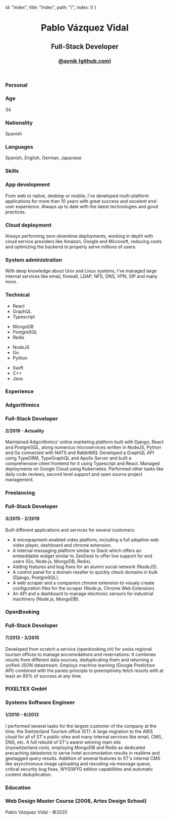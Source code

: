 
  id: "index",
  title: "Index",
  path: "/",
  index: 0
}


<header>
    <h1>Pablo Vázquez Vidal</h1>
    <div className="section">
        <div className="title">
            <h2>Full-Stack Developer</h2>
        </div>
        <div>
            <h3>
                <a href="https://github.com/aynik" data-href="referenceAddress" data-innertext="referenceText">
                   @aynik (github.com)
                </a>
            </h3>
            <h3>
                <a href="" data-href="contactAddress" data-innertext="contactText"></a>
            </h3>
            <h3 data-innertext="phone"></h3>
        </div>
    </div>
</header>
<main>
    <div className="section">
        <div className="title">
            <h3>Personal</h3>
        </div>
        <div className="columns">
            <div>
                <h3>Age</h3>
                <p>34</p>
            </div>
            <div>
                <h3>Nationality</h3>
                <p>Spanish</p>
            </div>
            <div>
                <h3>Languages</h3>
                <p>Spanish, English, German, Japanese</p>
            </div>
        </div>
    </div>
    <div className="section">
        <div className="title">
            <h3>Skills</h3>
        </div>
        <div className="columns">
            <div>
                <h3>App development</h3>
                <p>
                    From web to native, desktop or mobile, I've developed multi-platform applications
                    for more than 10 years with great success and excelent end-user experience. Always
                    up to date with the latest technologies and good practices.
                </p>
            </div>
            <div>
                <h3>Cloud deployment</h3>
                <p>
                    Always performing zero-downtime deployments, working in depth with cloud service 
                    providers like Amazon, Google and Microsoft, reducing costs and optimizing the 
                    backend to properly serve millions of users.
                </p>
            </div>
            <div>
                <h3>System administration</h3>
                <p>
                    With deep knowledge about Unix and Linux systems, I've managed large internal 
                    services like email, firewall, LDAP, NFS, DNS, VPN, SIP and many more.
                </p>
            </div>
        </div>
    </div>
    <div className="section padless tech">
        <div className="title">
            <h3>Technical</h3>
        </div>
        <div className="columns">
            <ul>
                <li>React</li>
                <li>GraphQL</li>
                <li className="last">Typescript</li>
            </ul>
            <ul>
                <li>MongoDB</li>
                <li>PostgreSQL</li>
                <li className="last">Redis</li>
            </ul>
            <ul>
                <li>NodeJS</li>
                <li>Go</li>
                <li className="last">Python</li>
            </ul>
            <ul>
                <li>Swift</li>
                <li>C++</li>
                <li className="last">Java</li>
            </ul> 
        </div>
    </div>
    <div className="section">
        <div className="title">
            <h3>Experience</h3>
        </div>
        <div>
            <div className="job">
                <h3>Adgorithmics</h3>
                <div className="spread">
                    <h3>Full-Stack Developer</h3>
                    <h4>2/2019 - Actuality</h4>
                </div>
                <p>
                    Maintained Adgorithmics' online marketing platform built with Django, React and PostgreSQL, along numerous microservices written in NodeJS, Python and Go connected with NATS and RabbitMQ. 
                    Developed a GraphQL API using TypeORM, TypeGraphQL and Apollo Server and built a comprehensive client frontend for it using Typescript and React. 
                    Managed deployments on Google Cloud using Kubernetes. Performed other tasks like daily code reviews, second level support and open source project management. 
                </p>
            </div>
            <div className="job">
                <h3>Freelancing</h3>
                <div className="spread">
                    <h3>Full-Stack Developer</h3>
                    <h4>3/2015 - 2/2019</h4>
                </div>
                <p>Built different applications and services for several customers:</p>
                <ul>
                    <li>A micropayment-enabled video platform, including a full adaptive web video player, dashboard and chrome extension.</li>
                    <li>A internal messaging platform similar to Slack which offers an embeddable widget similar to ZenDesk to offer live support for end users (Go, Node.js, MongoDB, Redis).</li>
                    <li>Adding features and bug fixes for an alumni social network (NodeJS).</li>
                    <li>A control panel for a domain reseller to quickly check domains in bulk (Django, PostgreSQL).</li>
                    <li>A web scraper and a companion chrome extension to visualy create configuration files for the scraper (Node.js, Chrome Web Extension).</li>
                    <li>An API and a dashboard to manage electronic sensors for industrial machinery (Node.js, MongoDB).</li>
                </ul>
            </div>
            <div className="job">
                <h3>OpenBooking</h3>
                <div className="spread">
                    <h3>Full-Stack Developer</h3>
                    <h4>7/2013 - 3/2015</h4>
                </div>
                <p>
                    Developed from scratch a service (openbooking.ch) for swiss regional tourism offices to manage accomodations and reservations:
                    It combines results from different data sources, deduplicating them and returning a unified JSON datastream.
                    Employs machine learning (Google Prediction API) combined with the pareto principle to preemptively fetch results with at least an 80% of success at any time.
                </p>
            </div>
            <div className="job">
                <h3>PIXELTEX GmbH</h3>
                <div className="spread">
                    <h3>Systems Software Engineer</h3>
                    <h4>1/2010 - 6/2013</h4>
                </div>
                <p>
                    I performed several tasks for the largest customer of the company at the time, the Switzerland Tourism office (ST):
                    A large migration to the AWS cloud for all of ST's public sites and many internal services like email, CMS, DNS, etc.
                    A full rebuild of ST's award-winning main site (myswitzerland.com), employing MongoDB and Redis as dedicated precaching datastores to serve hotel accomodation results in realtime and geotagged query results.
                    Addition of several features to ST's internal CMS like asynchronous image uploading and rescaling via message queue, critical security bug fixes, WYSIWYG edition capabilities and automatic content deduplication. 
                </p>
            </div>
        </div>
    </div>
    <div className="section last">
        <div className="title">
            <h3>Education</h3>
        </div>
        <div>
            <h3>Web Design Master Course (2008, Artes Design School)</h3>
        </div>
    </div>
</main>
<footer>
    <p>Pablo Vázquez Vidal - ©2020</p>
</footer>
